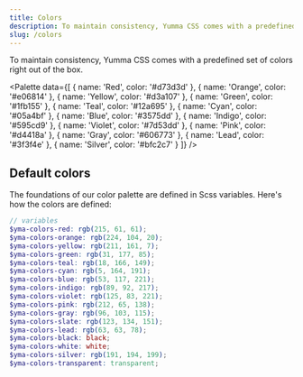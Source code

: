 ```yaml
---
title: Colors
description: To maintain consistency, Yumma CSS comes with a predefined set of colors right out of the box.
slug: /colors
---
```



To maintain consistency, Yumma CSS comes with a predefined set of colors right out of the box.

<Palette
  data={[
    {
      name: 'Red',
      color: '#d73d3d'
    },
    {
      name: 'Orange',
      color: '#e06814'
    },
    {
      name: 'Yellow',
      color: '#d3a107'
    },
    {
      name: 'Green',
      color: '#1fb155'
    },
    {
      name: 'Teal',
      color: '#12a695'
    },
    {
      name: 'Cyan',
      color: '#05a4bf'
    },
    {
      name: 'Blue',
      color: '#3575dd'
    },
    {
      name: 'Indigo',
      color: '#595cd9'
    },
    {
      name: 'Violet',
      color: '#7d53dd'
    },
    {
      name: 'Pink',
      color: '#d4418a'
    },
    {
      name: 'Gray',
      color: '#606773'
    },
    {
      name: 'Lead',
      color: '#3f3f4e'
    },
    {
      name: 'Silver',
      color: '#bfc2c7'
    }
  ]}
/>

## Default colors

The foundations of our color palette are defined in Scss variables. Here's how the colors are defined:

```scss
// variables
$yma-colors-red: rgb(215, 61, 61);
$yma-colors-orange: rgb(224, 104, 20);
$yma-colors-yellow: rgb(211, 161, 7);
$yma-colors-green: rgb(31, 177, 85);
$yma-colors-teal: rgb(18, 166, 149);
$yma-colors-cyan: rgb(5, 164, 191);
$yma-colors-blue: rgb(53, 117, 221);
$yma-colors-indigo: rgb(89, 92, 217);
$yma-colors-violet: rgb(125, 83, 221);
$yma-colors-pink: rgb(212, 65, 138);
$yma-colors-gray: rgb(96, 103, 115);
$yma-colors-slate: rgb(123, 134, 151);
$yma-colors-lead: rgb(63, 63, 78);
$yma-colors-black: black;
$yma-colors-white: white;
$yma-colors-silver: rgb(191, 194, 199);
$yma-colors-transparent: transparent;
```